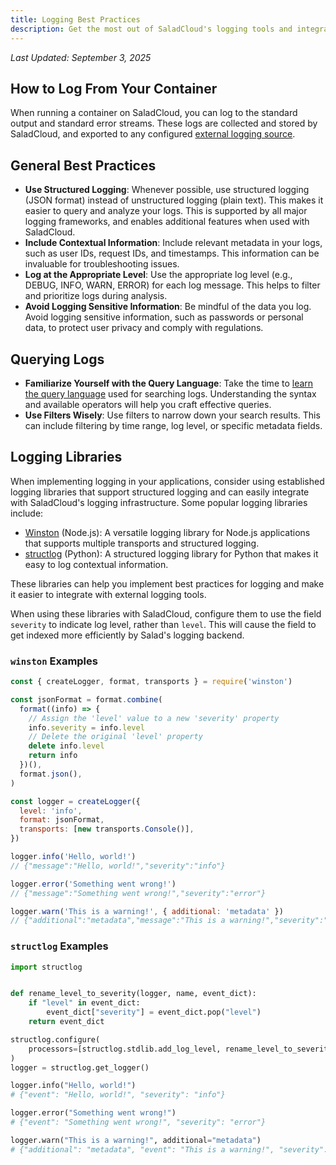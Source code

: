 ```yaml
---
title: Logging Best Practices
description: Get the most out of SaladCloud's logging tools and integrations
---
```


_Last Updated: September 3, 2025_

## How to Log From Your Container

When running a container on SaladCloud, you can log to the standard output and standard error streams. These logs are
collected and stored by SaladCloud, and exported to any configured
[external logging source](/container-engine/explanation/infrastructure-platform/external-logging).

## General Best Practices

- **Use Structured Logging**: Whenever possible, use structured logging (JSON format) instead of unstructured logging
  (plain text). This makes it easier to query and analyze your logs. This is supported by all major logging frameworks,
  and enables additional features when used with SaladCloud.
- **Include Contextual Information**: Include relevant metadata in your logs, such as user IDs, request IDs, and
  timestamps. This information can be invaluable for troubleshooting issues.
- **Log at the Appropriate Level**: Use the appropriate log level (e.g., DEBUG, INFO, WARN, ERROR) for each log message.
  This helps to filter and prioritize logs during analysis.
- **Avoid Logging Sensitive Information**: Be mindful of the data you log. Avoid logging sensitive information, such as
  passwords or personal data, to protect user privacy and comply with regulations.

## Querying Logs

- **Familiarize Yourself with the Query Language**: Take the time to
  [learn the query language](/container-engine/reference/log-queries) used for searching logs. Understanding the syntax
  and available operators will help you craft effective queries.
- **Use Filters Wisely**: Use filters to narrow down your search results. This can include filtering by time range, log
  level, or specific metadata fields.

## Logging Libraries

When implementing logging in your applications, consider using established logging libraries that support structured
logging and can easily integrate with SaladCloud's logging infrastructure. Some popular logging libraries include:

- [Winston](https://github.com/winstonjs/winston) (Node.js): A versatile logging library for Node.js applications that
  supports multiple transports and structured logging.
- [structlog](https://www.structlog.org/en/stable/) (Python): A structured logging library for Python that makes it easy
  to log contextual information.

These libraries can help you implement best practices for logging and make it easier to integrate with external logging
tools.

When using these libraries with SaladCloud, configure them to use the field `severity` to indicate log level, rather
than `level`. This will cause the field to get indexed more efficiently by Salad's logging backend.

### `winston` Examples

```javascript
const { createLogger, format, transports } = require('winston')

const jsonFormat = format.combine(
  format((info) => {
    // Assign the 'level' value to a new 'severity' property
    info.severity = info.level
    // Delete the original 'level' property
    delete info.level
    return info
  })(),
  format.json(),
)

const logger = createLogger({
  level: 'info',
  format: jsonFormat,
  transports: [new transports.Console()],
})

logger.info('Hello, world!')
// {"message":"Hello, world!","severity":"info"}

logger.error('Something went wrong!')
// {"message":"Something went wrong!","severity":"error"}

logger.warn('This is a warning!', { additional: 'metadata' })
// {"additional":"metadata","message":"This is a warning!","severity":"warn"}
```

### `structlog` Examples

```python
import structlog


def rename_level_to_severity(logger, name, event_dict):
    if "level" in event_dict:
        event_dict["severity"] = event_dict.pop("level")
    return event_dict

structlog.configure(
    processors=[structlog.stdlib.add_log_level, rename_level_to_severity, structlog.processors.JSONRenderer()]
)
logger = structlog.get_logger()

logger.info("Hello, world!")
# {"event": "Hello, world!", "severity": "info"}

logger.error("Something went wrong!")
# {"event": "Something went wrong!", "severity": "error"}

logger.warn("This is a warning!", additional="metadata")
# {"additional": "metadata", "event": "This is a warning!", "severity": "warning"}
```
